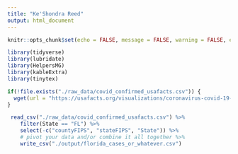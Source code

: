 ```yaml
---
title: "Ke'Shondra Reed"
output: html_document
---
```


```r
knitr::opts_chunk$set(echo = FALSE, message = FALSE, warning = FALSE, error = FALSE)

library(tidyverse)
library(lubridate)
library(HelpersMG)
library(kableExtra)
library(tinytex)
```

```r
if(!file.exists("./raw_data/covid_confirmed_usafacts.csv")) {
  wget(url = "https://usafacts.org/visualizations/coronavirus-covid-19-spread-map/", destfile = "./raw_data/covid_confirmed_usafacts.csv")
}

```

```r
 read_csv("./raw_data/covid_confirmed_usafacts.csv") %>%
    filter(State == "FL") %>%
    select(-c("countyFIPS", "stateFIPS", "State")) %>%
    # pivot your data and/or combine it all together %>%
    write_csv("./output/florida_cases_or_whatever.csv")
```
